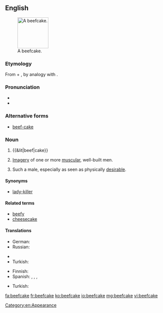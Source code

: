 ==English==
{{was wotd|2011|October|10}}
{{wikipedia}}
[[File:Carlsons.jpg|thumb|100px|A beefcake.]]

===Etymology===
From {{term|beef}} + {{term|cake}}, by analogy with {{term|cheesecake||(slang) an image of a sexy young woman}}.

===Pronunciation===
* {{IPA|/ˈbiːfˌkeɪk/}}
* {{audio|En-us-ncalif-beefcake2.ogg|Audio (US)}}

===Alternative forms===
* [[beef-cake]]

===Noun===
{{en-noun}}

# {{&lit|beef|cake}}
# {{informal|uncountable}} [[imagery|Imagery]] of one or more [[muscular]], well-built men.
# {{informal|countable}} Such a male, especially as seen as physically [[desirable]].

====Synonyms====
* {{sense|attractive man}} [[lady-killer]]

====Related terms====
* [[beefy]]
* [[cheesecake]]

====Translations====
{{trans-top|imagery of muscular men}}
* German: {{t-|de|Muskelprotz|m}} {{qualifier|pejorative}} {{gloss|muscle-man}}
* Russian: {{t-|ru|бифкейк|m|tr=|sc=Cyrl}}
{{trans-mid}}
* {{trreq|es}}
* Turkish: {{t|tr|kas yumağı}} {{gloss|muscle-skein}}
{{trans-bottom}}

{{trans-top|muscular, desirable man}}
* Finnish: {{t+|fi|lihaskimppu}}
* Spanish: {{t-|es|galán|m}}, {{qualifier|Argentina|Bolivia|Chile|Colombia}} {{t+|es|churro|m}}, {{qualifier|Latin America}} {{t-|es|mijito rico|m}}, {{t-|es|guapetón|m}}
{{trans-mid}}
* Turkish: {{t|tr|biftekkek}}
{{trans-bottom}}

[[Category:en:Appearance]]

[[fa:beefcake]]
[[fr:beefcake]]
[[ko:beefcake]]
[[io:beefcake]]
[[mg:beefcake]]
[[vi:beefcake]]